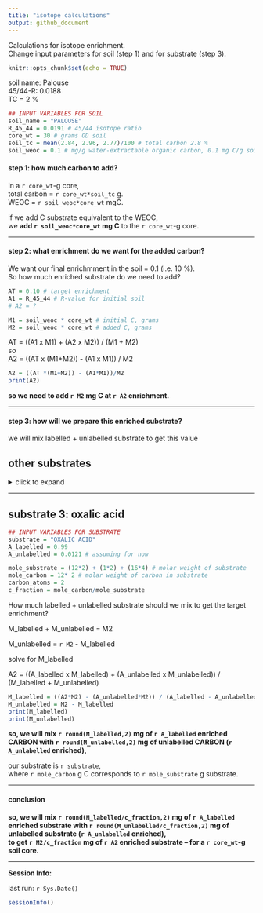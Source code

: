 ```yaml
---
title: "isotope calculations"
output: github_document
---
```

Calculations for isotope enrichment.  
Change input parameters for soil (step 1) and for substrate (step 3). 

```r
knitr::opts_chunk$set(echo = TRUE)
```

soil name: Palouse  
45/44-R: 0.0188  
TC = 2 %  



```r
## INPUT VARIABLES FOR SOIL 
soil_name = "PALOUSE"
R_45_44 = 0.0191 # 45/44 isotope ratio
core_wt = 30 # grams OD soil
soil_tc = mean(2.84, 2.96, 2.77)/100 # total carbon 2.8 %
soil_weoc = 0.1 # mg/g water-extractable organic carbon, 0.1 mg C/g soil
```

#### step 1: how much carbon to add?

in a `r core_wt`-g core,  
total carbon = `r core_wt*soil_tc` g.  
WEOC =  `r soil_weoc*core_wt` mgC.  

if we add C substrate equivalent to the WEOC,  
we **add `r soil_weoc*core_wt` mg C** to the `r core_wt`-g core.

---

#### step 2: what enrichment do we want for the added carbon?
We want our final enrichmment in the soil = 0.1 (i.e. 10 %).  
So how much enriched substrate do we need to add?  
```r
AT = 0.10 # target enrichment
A1 = R_45_44 # R-value for initial soil
# A2 = ?

M1 = soil_weoc * core_wt # initial C, grams
M2 = soil_weoc * core_wt # added C, grams
```

AT = ((A1 x M1) + (A2 x M2)) / (M1 + M2)  
so  
A2  = ((AT x (M1+M2)) - (A1 x M1)) / M2  
```r
A2 = ((AT *(M1+M2)) - (A1*M1))/M2
print(A2)
```

**so we need to add `r M2` mg C at `r A2` enrichment.**

---

#### step 3: how will we prepare this enriched substrate?

we will mix labelled + unlabelled substrate to get this value


## other substrates

<details>
  <summary>click to expand</summary>
  
### substrate 1: dextrose

```r
## INPUT VARIABLES FOR SUBSTRATE
substrate = "DEXTROSE"
A_labelled = 0.99
A_unlabelled = 0.0191 # assuming for now

mole_substrate = (12*6) + (1*12) + (16*6) # molar weight of substrate
mole_carbon = 12* 6 # molar weight of carbon in substrate
carbon_atoms = 6
c_fraction = mole_carbon/mole_substrate
```

How much labelled + unlabelled substrate should we mix to get the target enrichment?

M_labelled + M_unlabelled = M2  

M_unlabelled = `r M2` - M_labelled  

solve for M_labelled

A2 = ((A_labelled x M_labelled) + (A_unlabelled x M_unlabelled)) / (M_labelled + M_unlabelled)  
```r
M_labelled = ((A2*M2) - (A_unlabelled*M2)) / (A_labelled - A_unlabelled)
M_unlabelled = M2 - M_labelled
print(M_labelled)
print(M_unlabelled)
```

**so, we will mix `r round(M_labelled,2)` mg of `r A_labelled` enriched CARBON with `r round(M_unlabelled,2)` mg of unlabelled CARBON (`r A_unlabelled` enriched),**  

our substrate is `r substrate`,  
where `r mole_carbon` g C corresponds to `r mole_substrate` g substrate.  

---  

#### conclusion
**so, we will mix `r round(M_labelled/c_fraction,2)` mg of `r A_labelled` enriched substrate with `r round(M_unlabelled/c_fraction,2)` mg of unlabelled substrate (`r A_unlabelled` enriched),**  
**to get `r M2/c_fraction` mg of `r A2` enriched substrate -- for a `r core_wt`-g soil core.**

---

### substrate 2: salicylic acid

```r
## INPUT VARIABLES FOR SUBSTRATE
substrate = "SALICYLIC ACID"
A_labelled = 0.99
A_unlabelled = 0.0191 # assuming for now

mole_substrate = (12*7) + (1*6) + (16*3) # molar weight of substrate
mole_carbon = 12* 7 # molar weight of carbon in substrate
carbon_atoms = 7
c_fraction = mole_carbon/mole_substrate
```

How much labelled + unlabelled substrate should we mix to get the target enrichment?

M_labelled + M_unlabelled = M2  

M_unlabelled = `r M2` - M_labelled  

solve for M_labelled

A2 = ((A_labelled x M_labelled) + (A_unlabelled x M_unlabelled)) / (M_labelled + M_unlabelled)  
```r
M_labelled = ((A2*M2) - (A_unlabelled*M2)) / (A_labelled - A_unlabelled)
M_unlabelled = M2 - M_labelled
print(M_labelled)
print(M_unlabelled)
```

**so, we will mix `r round(M_labelled,2)` mg of `r A_labelled` enriched CARBON with `r round(M_unlabelled,2)` mg of unlabelled CARBON (`r A_unlabelled` enriched),**  

our substrate is `r substrate`,  
where `r mole_carbon` g C corresponds to `r mole_substrate` g substrate.  

---  

#### conclusion
**so, we will mix `r round(M_labelled/c_fraction,2)` mg of `r A_labelled` enriched substrate with `r round(M_unlabelled/c_fraction,2)` mg of unlabelled substrate (`r A_unlabelled` enriched),**  
**to get `r M2/c_fraction` mg of `r A2` enriched substrate -- for a `r core_wt`-g soil core.**


---


</details>


---

## substrate 3: oxalic acid

```r
## INPUT VARIABLES FOR SUBSTRATE
substrate = "OXALIC ACID"
A_labelled = 0.99
A_unlabelled = 0.0121 # assuming for now

mole_substrate = (12*2) + (1*2) + (16*4) # molar weight of substrate
mole_carbon = 12* 2 # molar weight of carbon in substrate
carbon_atoms = 2
c_fraction = mole_carbon/mole_substrate
```

How much labelled + unlabelled substrate should we mix to get the target enrichment?

M_labelled + M_unlabelled = M2  

M_unlabelled = `r M2` - M_labelled  

solve for M_labelled

A2 = ((A_labelled x M_labelled) + (A_unlabelled x M_unlabelled)) / (M_labelled + M_unlabelled)  
```r
M_labelled = ((A2*M2) - (A_unlabelled*M2)) / (A_labelled - A_unlabelled)
M_unlabelled = M2 - M_labelled
print(M_labelled)
print(M_unlabelled)
```

**so, we will mix `r round(M_labelled,2)` mg of `r A_labelled` enriched CARBON with `r round(M_unlabelled,2)` mg of unlabelled CARBON (`r A_unlabelled` enriched),**  

our substrate is `r substrate`,  
where `r mole_carbon` g C corresponds to `r mole_substrate` g substrate.  

---  

#### conclusion
**so, we will mix `r round(M_labelled/c_fraction,2)` mg of `r A_labelled` enriched substrate with `r round(M_unlabelled/c_fraction,2)` mg of unlabelled substrate (`r A_unlabelled` enriched),**  
**to get `r M2/c_fraction` mg of `r A2` enriched substrate -- for a `r core_wt`-g soil core.**


----

**Session Info:**  

last run: `r Sys.Date()`  

```r
sessionInfo()

```

